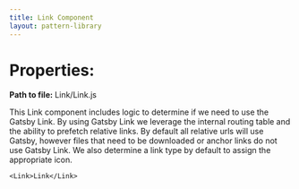 ```yaml
---
title: Link Component
layout: pattern-library
---
```


# Properties:

**Path to file:** Link/Link.js

This Link component includes logic to determine if we need to use the Gatsby Link. By using Gatsby Link we leverage the internal routing table and the ability to prefetch relative links. By default all relative urls will use Gatsby, however files that need to be downloaded or anchor links do not use Gatsby Link.
We also determine a link type by default to assign the appropriate icon.

```live
<Link>Link</Link>
```
